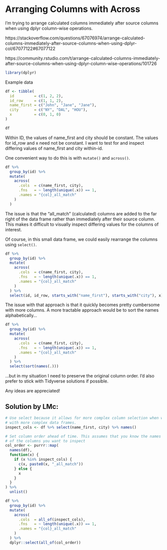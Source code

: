# Arranging Columns with Across

I'm trying to arrange calculated columns immediately after source columns when using dplyr column-wise operations.

https://stackoverflow.com/questions/67076974/arrange-calculated-columns-immediately-after-source-columns-when-using-dplyr-col/67077122#67077122

https://community.rstudio.com/t/arrange-calculated-columns-immediately-after-source-columns-when-using-dplyr-column-wise-operations/101726

```r
library(dplyr)
```

Example data

```r
df <- tibble(
  id         = c(1, 2, 2),
  id_row     = c(1, 1, 2),
  name_first = c("John", "Jane", "Jane"),
  city       = c("NY", "DAL", "HOU"),
  x          = c(0, 1, 0)
)

df
```

Within ID, the values of name_first and city should be constant. The values for id_row and x need not be constant. I want to test for and inspect differing values of name_first and city within-id.

One convenient way to do this is with `mutate()` and `across()`.

```r
df %>% 
  group_by(id) %>% 
  mutate(
    across(
      .cols  = c(name_first, city),
      .fns   = ~ length(unique(.x)) == 1,
      .names = "{col}_all_match"
    )
  )
```

The issue is that the "all_match" (calculated) columns are added to the far right of the data frame rather than immediately after their source column. This makes it difficult to visually inspect differing values for the columns of interest. 

Of course, in this small data frame, we could easily rearrange the columns using `select()`.

```r
df %>% 
  group_by(id) %>% 
  mutate(
    across(
      .cols  = c(name_first, city),
      .fns   = ~ length(unique(.x)) == 1,
      .names = "{col}_all_match"
    )
  ) %>% 
  select(id, id_row, starts_with("name_first"), starts_with("city"), x)
```

The issue with that approach is that it quickly becomes pretty cumbersome with more columns. A more tractable approach would be to sort the names alphabetically... 

```r
df %>% 
  group_by(id) %>% 
  mutate(
    across(
      .cols  = c(name_first, city),
      .fns   = ~ length(unique(.x)) == 1,
      .names = "{col}_all_match"
    )
  ) %>% 
  select(sort(names(.)))
```

...but in my situation I need to preserve the original column order. I'd also prefer to stick with Tidyverse solutions if possible.

Any ideas are appreciated!

## Solution by LMc:

```r
# Use select because it allows for more complex column selection when working 
# with more complex data frames.
inspect_cols <- df %>% select(name_first, city) %>% names()
```

```r
# Set column order ahead of time. This assumes that you know the names of each 
# of the columns you want to inspect
col_order <- purrr::map(
  names(df), 
  function(x) {
    if (x %in% inspect_cols) {
      c(x, paste0(x, "_all_match"))
    } else {
      x
    }
  }
) %>% 
  unlist()
```

```r
df %>% 
  group_by(id) %>% 
  mutate(
    across(
      .cols  = all_of(inspect_cols),
      .fns   = ~ length(unique(.x)) == 1,
      .names = "{col}_all_match"
    )
  ) %>% 
  dplyr::select(all_of(col_order))
```

